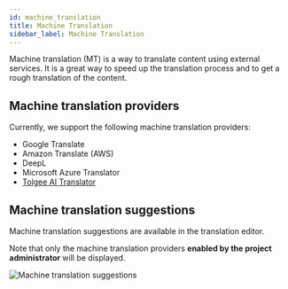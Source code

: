 ---
id: machine_translation
title: Machine Translation
sidebar_label: Machine Translation
---

Machine translation (MT) is a way to translate content using external services.
It is a great way to speed up the translation process and to get a rough translation of the content.

## Machine translation providers

Currently, we support the following machine translation providers:

- Google Translate
- Amazon Translate (AWS)
- DeepL
- Microsoft Azure Translator
- [Tolgee AI Translator](tolgee_ai_translator)

## Machine translation suggestions

Machine translation suggestions are available in the translation editor.

Note that only the machine translation providers **enabled by the project administrator** will be displayed.

![Machine translation suggestions](/img/docs/platform/machine_translation_suggestions.png)
